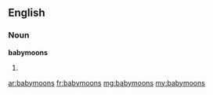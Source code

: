 ==English==

===Noun===
'''babymoons'''

# {{plural of|babymoon}}

[[ar:babymoons]]
[[fr:babymoons]]
[[mg:babymoons]]
[[my:babymoons]]